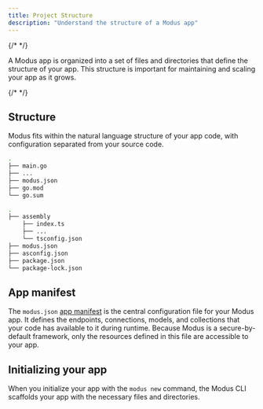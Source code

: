 ```yaml
---
title: Project Structure
description: "Understand the structure of a Modus app"
---
```


{/* <!-- vale Google.Passive = NO --> */}

A Modus app is organized into a set of files and directories that define the
structure of your app. This structure is important for maintaining and scaling
your app as it grows.

{/* <!-- vale Google.Passive = YES --> */}

## Structure

Modus fits within the natural language structure of your app code, with
configuration separated from your source code.

<CodeGroup>

```bash Go
.
├── main.go
├── ...
├── modus.json
├── go.mod
└── go.sum
```

```bash AssemblyScript
.
├── assembly
    ├── index.ts
    ├── ...
    └── tsconfig.json
├── modus.json
├── asconfig.json
├── package.json
└── package-lock.json
```

</CodeGroup>

## App manifest

The `modus.json` [app manifest](/modus/app-manifest) is the central
configuration file for your Modus app. It defines the endpoints, connections,
models, and collections that your code has available to it during runtime.
Because Modus is a secure-by-default framework, only the resources defined in
this file are accessible to your app.

## Initializing your app

When you initialize your app with the `modus new` command, the Modus CLI
scaffolds your app with the necessary files and directories.
